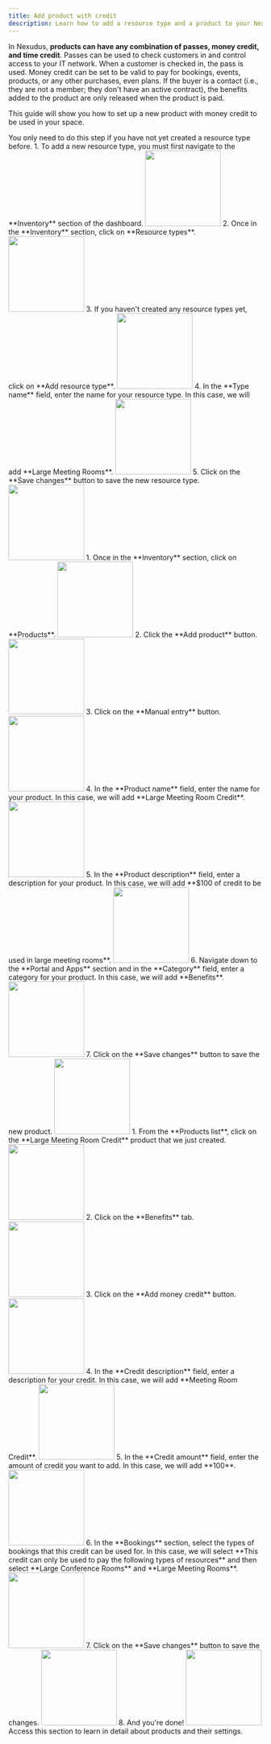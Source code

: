 ```yaml
---
title: Add product with credit
description: Learn how to add a resource type and a product to your Nexudus account. This product can be configured with money credit to be used for bookings, events, products or any other purchases, even plans.
---
```


In Nexudus, **products can have any combination of passes, money credit, and time credit**. Passes can be used to check customers in and control access to your IT network. When a customer is checked in, the pass is used. Money credit can be set to be valid to pay for bookings, events, products, or any other purchases, even plans. If the buyer is a contact (i.e., they are not a member; they don't have an active contract), the benefits added to the product are only released when the product is paid.

This guide will show you how to set up a new product with money credit to be used in your space.

<Steps>
 <Step title="Adding a Resource Type">
   <Info>
      You only need to do this step if you have not yet created a resource type before.
   </Info>
    1. To add a new resource type, you must first navigate to the **Inventory** section of the dashboard.
    <img width="150" src="/images/guides/frames/billing/product/credit-bundle/step_0_0.gif"/>
    2. Once in the **Inventory** section, click on **Resource types**.
    <img width="150" src="/images/guides/frames/billing/product/credit-bundle/step_0_1.gif"/>
    3. If you haven&#x27;t created any resource types yet, click on **Add resource type**.
    <img width="150" src="/images/guides/frames/billing/product/credit-bundle/step_0_2.gif"/>
    4. In the **Type name** field, enter the name for your resource type. In this case, we will add **Large Meeting Rooms**.
    <img width="150" src="/images/guides/frames/billing/product/credit-bundle/step_0_3.gif"/>
    5. Click on the **Save changes** button to save the new resource type.
    <img width="150" src="/images/guides/frames/billing/product/credit-bundle/step_0_4.gif"/>
 </Step>
 <Step title="Adding a product">
    1. Once in the **Inventory** section, click on **Products**.
    <img width="150" src="/images/guides/frames/billing/product/credit-bundle/step_1_0.gif"/>
    2. Click the **Add product** button.
    <img width="150" src="/images/guides/frames/billing/product/credit-bundle/step_1_1.gif"/>
    3. Click on the **Manual entry** button.
    <img width="150" src="/images/guides/frames/billing/product/credit-bundle/step_1_2.gif"/>
    4. In the **Product name** field, enter the name for your product. In this case, we will add **Large Meeting Room Credit**.
    <img width="150" src="/images/guides/frames/billing/product/credit-bundle/step_1_3.gif"/>
    5. In the **Product description** field, enter a description for your product. In this case, we will add **$100 of credit to be used in large meeting rooms**.
    <img width="150" src="/images/guides/frames/billing/product/credit-bundle/step_1_4.gif"/>
    6. Navigate down to the **Portal and Apps** section and in the **Category** field, enter a category for your product. In this case, we will add **Benefits**.
    <img width="150" src="/images/guides/frames/billing/product/credit-bundle/step_1_5.gif"/>
    7. Click on the **Save changes** button to save the new product.
    <img width="150" src="/images/guides/frames/billing/product/credit-bundle/step_1_6.gif"/>
 </Step>
 <Step title="Adding Money Credit to a product">
    1. From the **Products list**, click on the **Large Meeting Room Credit** product that we just created.
    <img width="150" src="/images/guides/frames/billing/product/credit-bundle/step_2_0.gif"/>
    2. Click on the **Benefits** tab.
    <img width="150" src="/images/guides/frames/billing/product/credit-bundle/step_2_1.gif"/>
    3. Click on the **Add money credit** button.
    <img width="150" src="/images/guides/frames/billing/product/credit-bundle/step_2_2.gif"/>
    4. In the **Credit description** field, enter a description for your credit. In this case, we will add **Meeting Room Credit**.
    <img width="150" src="/images/guides/frames/billing/product/credit-bundle/step_2_3.gif"/>
    5. In the **Credit amount** field, enter the amount of credit you want to add. In this case, we will add **100**.
    <img width="150" src="/images/guides/frames/billing/product/credit-bundle/step_2_4.gif"/>
    6. In the **Bookings** section, select the types of bookings that this credit can be used for. In this case, we will select **This credit can only be used to pay the following types of resources** and then select **Large Conference Rooms** and **Large Meeting Rooms**.
    <img width="150" src="/images/guides/frames/billing/product/credit-bundle/step_2_5.gif"/>
    7. Click on the **Save changes** button to save the changes.
    <img width="150" src="/images/guides/frames/billing/product/credit-bundle/step_2_6.gif"/>
    8. And you&#x27;re done!
    <img width="150" src="/images/guides/frames/billing/product/credit-bundle/step_2_7.gif"/>
 </Step>
</Steps>
<Card horizontal title="Learn more about products" icon="book" href="/reference/billing/product">
    Access this section to learn in detail about products and their settings.
</Card>


